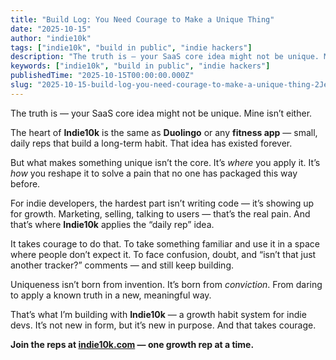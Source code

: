```yaml
---
title: "Build Log: You Need Courage to Make a Unique Thing"
date: "2025-10-15"
author: "indie10k"
tags: ["indie10k", "build in public", "indie hackers"]
description: "The truth is — your SaaS core idea might not be unique. Mine isn’t either. The heart of Indie10k is the same as Duolingo or any fitness app — small, daily..."
keywords: ["indie10k", "build in public", "indie hackers"]
publishedTime: "2025-10-15T00:00:00.000Z"
slug: "2025-10-15-build-log-you-need-courage-to-make-a-unique-thing-2JeRkSDO4TMt1mcT15ze"
---
```


The truth is — your SaaS core idea might not be unique.
Mine isn’t either.

The heart of **Indie10k** is the same as **Duolingo** or any **fitness app** — small, daily reps that build a long-term habit.
That idea has existed forever.

But what makes something unique isn’t the core.
It’s *where* you apply it.
It’s *how* you reshape it to solve a pain that no one has packaged this way before.

For indie developers, the hardest part isn’t writing code — it’s showing up for growth.
Marketing, selling, talking to users — that’s the real pain.
And that’s where **Indie10k** applies the “daily rep” idea.

It takes courage to do that.
To take something familiar and use it in a space where people don’t expect it.
To face confusion, doubt, and “isn’t that just another tracker?” comments —
and still keep building.

Uniqueness isn’t born from invention.
It’s born from *conviction*.
From daring to apply a known truth in a new, meaningful way.

That’s what I’m building with **Indie10k** —
a growth habit system for indie devs.
It’s not new in form, but it’s new in purpose.
And that takes courage.

**Join the reps at **[**indie10k.com**](http://indie10k.com)** — one growth rep at a time.**